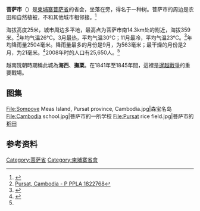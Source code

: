 {{Infobox settlement
|official_name          =菩萨市
|other_name             =
|native_name            =ពោធិសាត់
|nickname               =
|settlement_type        = <!--For Town or Village (Leave blank for the default City)-->
|motto                  =
|image_skyline          =
|imagesize              =
|image_caption          =
|image_flag             =
|flag_size              =
|image_seal             =
|seal_size              =
|image_shield           =
|shield_size            =
|city_logo              =
|citylogo_size          =
|image_map              =
|mapsize                =
|map_caption            = 菩萨市所在地
|image_map1             =
|mapsize1               =
|map_caption1           =
|image_dot_map          =
|dot_mapsize            =
|dot_map_caption        =
|dot_x =  |dot_y =
|pushpin_map            =Cambodia <!-- the name of a location map as per http://en.wikipedia.org/wiki/Template:Location_map -->
|pushpin_label_position = <!-- the position of the pushpin label: left, right, top, bottom, none -->
|pushpin_map_caption    =
|pushpin_mapsize        =
|coordinates_region     = KH
|subdivision_type       = 国家
|subdivision_name       = {{CAM}}
|subdivision_type1      = [[柬埔寨省份|省份]]
|subdivision_name1      = [[菩萨省|菩萨省]]
|subdivision_type2      = [[柬埔寨地区|地区]]
|subdivision_name2      = {{Link-en|森宝名|Sampov Meas District}}
|subdivision_type3      =
|subdivision_name3      =
|subdivision_type4      =
|subdivision_name4      =
|government_footnotes   =
|government_type        = 
|leader_title           =
|leader_name            =
|leader_title1          =
|leader_name1           =
|leader_title2          =
|leader_name2           =
|leader_title3          =
|leader_name3           =
|leader_title4          =
|leader_name4           =
|established_title      =
|established_date       =
|established_title2     =
|established_date2      =
|established_title3     =  <!-- Incorporated (city) -->
|established_date3      =
|area_magnitude         =
|unit_pref                = <!--Enter: Imperial, if Imperial (metric) is desired-->
|area_footnotes           =
|area_total_km2           =
|area_land_km2            =
|area_water_km2           =
|area_total_sq_mi         =
|area_land_sq_mi          =
|area_water_sq_mi         =
|area_water_percent       =
|area_urban_km2           =
|area_urban_sq_mi         =
|area_metro_km2           =
|area_metro_sq_mi         =
|population_as_of               = 2008
|population_footnotes           = <ref name="pop">{{cite web|url=http://www.world-gazetteer.com/wg.php?x=&men=gcis&lng=en&des=wg&geo=-114&srt=npan&col=abcdefghinoq&msz=1500&pt=c&va=&srt=pnan|title=WOrld Gazetteer|archiveurl=https://archive.is/20121204160613/http://www.world-gazetteer.com/wg.php?x=&men=gcis&lng=en&des=wg&geo=-114&srt=npan&col=abcdefghinoq&msz=1500&pt=c&va=&srt=pnan|archivedate=2012-12-04|deadurl=yes}}</ref>
|population_note                =
|population_total               = 25,650
|population_density_km2         =
|population_density_sq_mi       =
|population_metro               =
|population_density_metro_km2   =
|population_density_metro_sq_mi =
|population_urban               =
|population_density_urban_km2   =
|population_density_urban_sq_mi =
|population_blank1_title        =
|population_blank1              =
|population_density_blank1_km2 =
|population_density_blank1_sq_mi =
|timezone               =
|utc_offset             =
|timezone_DST           =
|utc_offset_DST         =
|latd=12 |latm=32 |lats= |latNS=N
|longd=103 |longm=55 |longs= |longEW=E
|elevation_footnotes    =  <!--for references: use <ref> tags-->
|elevation_m            =
|elevation_ft           =
|postal_code_type       =  <!-- enter ZIP code, Postcode, Post code, Postal code... -->
|postal_code            =
|area_code              =
|blank_name             =
|blank_info             =
|blank1_name            =
|blank1_info            =
|website                =
|footnotes              =
}}

'''菩萨市'''（{{Lang-km|'''ពោធិសាត់'''}}）是[[柬埔寨|柬埔寨]][[菩萨省|菩萨省]]的省会，坐落在{{Link-en|菩萨河|Stung Pouthisat River}}旁，得名于一种树。菩萨市的周边是农田和自然植被，不和其他城市相邻接。<ref name = "nasalandcover">{{Cite web |url= http://neo.sci.gsfc.nasa.gov/view.php?datasetId=MCD12C1_T1|title= NASA Earth Observations: Land Cover Classification|access-date = 2016-01-30 |publisher= NASA/MODIS}}</ref>

海拔高度25米，城市周边多平地，最高点为菩萨市南14.3km处的{{tsl|sv|Phnum Rôliĕb|Phnum Rôliĕb}}附近，海拔359米。<ref>[http://www.geonames.org/1822768/pursat.html Pursat, Cambodia - P PPLA 1822768]</ref>年均气温26°C。3月最热，平均气温30℃；11月最冷，平均气温23℃。<ref name = "nasa">{{Cite web |url= http://neo.sci.gsfc.nasa.gov/dataset_index.php|title= NASA Earth Observations Data Set Index|access-date = 2016-01-30 |publisher= NASA}}</ref>年均降雨量2504毫米。降雨量最多的月份是9月，为563毫米；最干燥的月份是2月，为21毫米。<ref name = "nasarain">{{Cite web |url= http://neo.sci.gsfc.nasa.gov/view.php?datasetId=TRMM_3B43M&year=2014|title= NASA Earth Observations: Rainfall (1 month - TRMM)|access-date = 2016-01-30 |publisher= NASA/Tropical Rainfall Monitoring Mission}}</ref>2008年时的人口有25,650人。<ref name = "pop" />

越南阮朝時期稱此城為'''海西'''、'''撫栗'''。在1841年至1845年間，這裡是[[暹越戰爭_(1841年–1845年)|暹越戰爭]]的重要戰場。

== 图集 ==
<gallery mode=packed-hover>
File:Sompove Meas Island, Pursat province, Cambodia.jpg|森宝名岛
File:Cambodia school.jpg|菩萨市的一所学校
File:Pursat rice field.jpg|菩萨市的[[水稻|稻田]]
</gallery>

== 参考资料 ==
{{Reflist}}

{{coord|12|32|N|103|55|E|region:KH_type:city|display=title}}

{{菩萨省行政区划}}
{{Cambodia-stub}}
[[Category:菩萨省|Category:菩萨省]]
[[Category:柬埔寨省會|Category:柬埔寨省會]]
